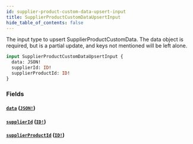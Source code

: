 ```yaml
---
id: supplier-product-custom-data-upsert-input
title: SupplierProductCustomDataUpsertInput
hide_table_of_contents: false
---
```



The input type to upsert SupplierProductCustomData.
The data object is required, but is a partial update, and keys not mentioned will be left alone.

```graphql
input SupplierProductCustomDataUpsertInput {
  data: JSON!
  supplierId: ID!
  supplierProductId: ID!
}
```


### Fields

#### [`data`](#) ([`JSON!`](/developers/supplier-apis/supply-api/graphql/reference/scalars/json))




#### [`supplierId`](#) ([`ID!`](/developers/supplier-apis/supply-api/graphql/reference/scalars/id))




#### [`supplierProductId`](#) ([`ID!`](/developers/supplier-apis/supply-api/graphql/reference/scalars/id))






